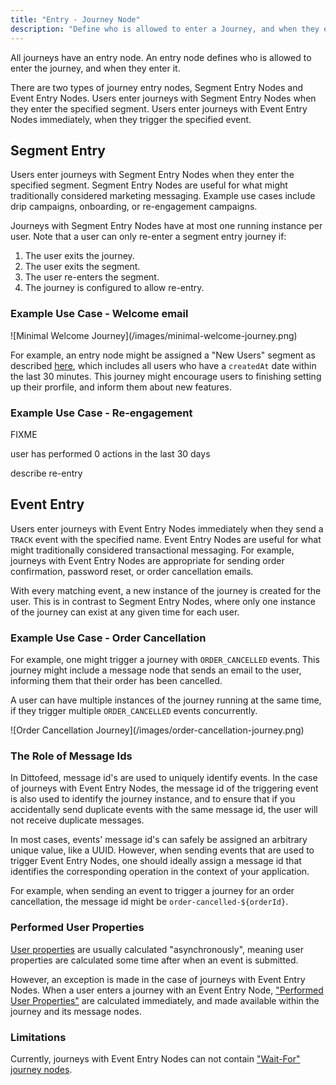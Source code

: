 ```yaml
---
title: "Entry - Journey Node"
description: "Define who is allowed to enter a Journey, and when they enter it."
---
```


All journeys have an entry node. An entry node defines who is allowed to enter the journey, and when they enter it.

There are two types of journey entry nodes, Segment Entry Nodes and Event Entry Nodes. Users enter journeys with Segment Entry Nodes when they enter the specified segment. Users enter journeys with Event Entry Nodes immediately, when they trigger the specified event.

## Segment Entry

Users enter journeys with Segment Entry Nodes when they enter the specified segment.  Segment Entry Nodes are useful for what might traditionally considered marketing messaging. Example use cases include drip campaigns, onboarding, or re-engagement campaigns.

Journeys with Segment Entry Nodes have at most one running instance per user.  Note that a user can only re-enter a segment entry journey if:

1. The user exits the journey.
2. The user exits the segment.
3. The user re-enters the segment.
4. The journey is configured to allow re-entry.

### Example Use Case - Welcome email

<Frame>
![Minimal Welcome Journey](/images/minimal-welcome-journey.png)
</Frame>

For example, an entry node might be assigned a "New Users" segment as described [here](/resources/segment-nodes/trait#example-use-case-new-users), which includes all users who have a `createdAt` date within the last 30 minutes. This journey might encourage users to finishing setting up their prorfile, and inform them about new features.

### Example Use Case - Re-engagement

FIXME

user has performed 0 actions in the last 30 days

describe re-entry


## Event Entry

Users enter journeys with Event Entry Nodes immediately when they send a `TRACK` event with the specified name. Event Entry Nodes are useful for what might traditionally considered transactional messaging. For example, journeys with Event Entry Nodes are appropriate for sending order confirmation, password reset, or order cancellation emails.

With every matching event, a new instance of the journey is created for the user. This is in contrast to Segment Entry Nodes, where only one instance of the journey can exist at any given time for each user.

### Example Use Case - Order Cancellation

For example, one might trigger a journey with `ORDER_CANCELLED` events. This journey might include a message node that sends an email to the user, informing them that their order has been cancelled.

A user can have multiple instances of the journey running at the same time, if they trigger multiple `ORDER_CANCELLED` events concurrently.

<Frame>
![Order Cancellation Journey](/images/order-cancellation-journey.png)
</Frame>

### The Role of Message Ids

In Dittofeed, message id's are used to uniquely identify events. In the case of journeys with Event Entry Nodes, the message id of the triggering event is also used to identify the journey instance, and to ensure that if you accidentally send duplicate events with the same message id, the user will not receive duplicate messages.

In most cases, events' message id's can safely be assigned an arbitrary unique value, like a UUID. However, when sending events that are used to trigger Event Entry Nodes, one should ideally assign a message id that identifies the corresponding operation in the context of your application.

For example, when sending an event to trigger a journey for an order cancellation, the message id might be `order-cancelled-${orderId}`.

### Performed User Properties

[User properties](/resources/user-properties) are usually calculated "asynchronously", meaning user properties are calculated some time after when an event is submitted.

However, an exception is made in the case of journeys with Event Entry Nodes. When a user enters a journey with an Event Entry Node, ["Performed User Properties"](/resources/user-property-types/performed) are calculated immediately, and made available within the journey and its message nodes.

### Limitations

Currently, journeys with Event Entry Nodes can not contain ["Wait-For" journey nodes](/resources/journey-nodes/wait-for).
